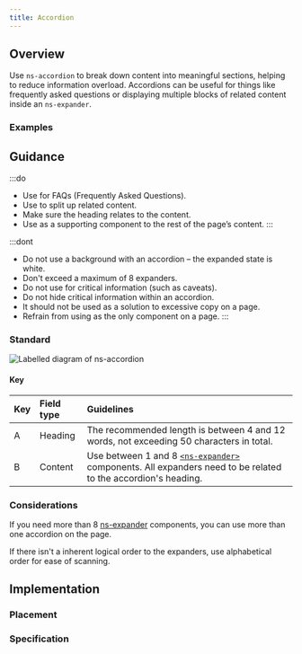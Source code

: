 ```yaml
---
title: Accordion
---
```





## Overview

<CompDetails name={componentName} />

Use `ns-accordion` to break down content into meaningful sections, helping to reduce information overload. Accordions can be useful for things like frequently asked questions or displaying multiple blocks of related content inside an `ns-expander`.

### Examples

<ExampleViewer type="standard" />

## Guidance

:::do
- Use for FAQs (Frequently Asked Questions).
- Use to split up related content.
- Make sure the heading relates to the content.
- Use as a supporting component to the rest of the page’s content.
:::

:::dont
- Do not  use a background with an accordion – the expanded state is white.
- Don't exceed a maximum of 8 expanders.
- Do not use for critical information (such as caveats).
- Do not hide critical information within an accordion.
- It should not be used as a solution to excessive copy on a page.
- Refrain from using as the only component on a page.
:::

### Standard

![Labelled diagram of ns-accordion](@assets/components/ns-accordion/guidance.webp)

#### Key

| Key | Field type | Guidelines |
| :--- | :--- | :--- |
| <span class="marker">A</span> | Heading | The recommended length is between 4 and 12 words, not exceeding 50 characters in total. |
| <span class="marker">B</span> | Content | Use between 1 and 8 [`<ns-expander>`](/components/ns-expander) components. All expanders need to be related to the accordion's heading. |

### Considerations

If you need more than 8 [ns-expander](/components/ns-expander) components, you can use more than one accordion on the page.

If there isn't a inherent logical order to the expanders, use alphabetical order for ease of scanning.

## Implementation

### Placement

<Placement name={componentName}/>

### Specification

<Specification name={componentName} />
